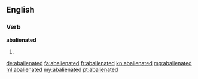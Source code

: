 ==English==

===Verb===
'''abalienated'''

# {{past of|abalienate}}

[[de:abalienated]]
[[fa:abalienated]]
[[fr:abalienated]]
[[kn:abalienated]]
[[mg:abalienated]]
[[ml:abalienated]]
[[my:abalienated]]
[[pt:abalienated]]